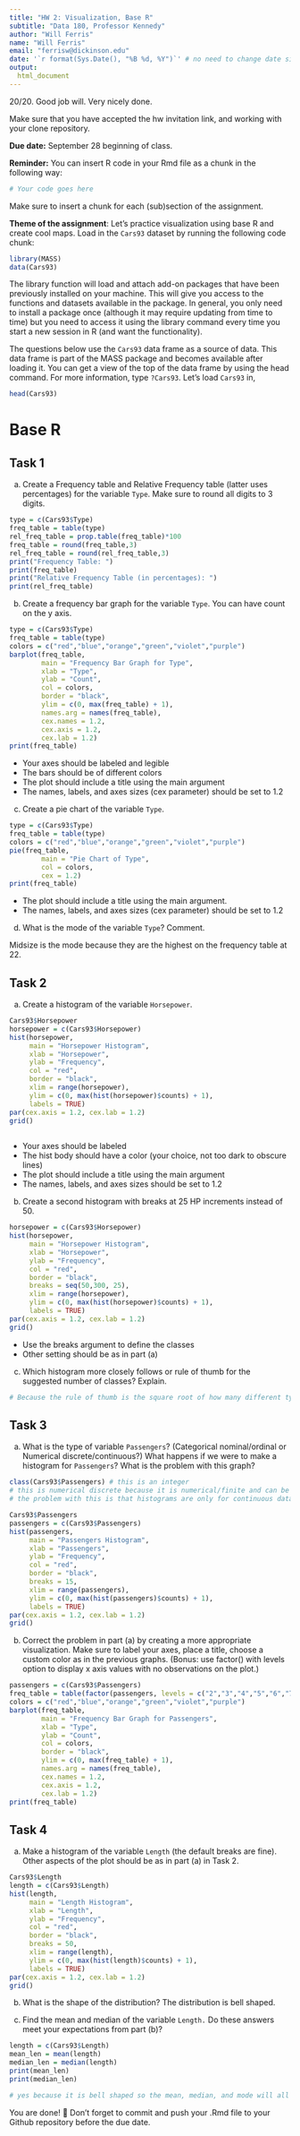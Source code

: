 ```yaml
---
title: "HW 2: Visualization, Base R"
subtitle: "Data 180, Professor Kennedy"
author: "Will Ferris"
name: "Will Ferris"
email: "ferrisw@dickinson.edu"
date: '`r format(Sys.Date(), "%B %d, %Y")`' # no need to change date since this line grabs today's date
output: 
  html_document
---
```

20/20. Good job will. Very nicely done.

Make sure that you have accepted the hw invitation link, and working with your clone repository.

**Due date:** September 28 beginning of class.

**Reminder:** You can insert R code in your Rmd file as a chunk in the following way:
```r
# Your code goes here
```
Make sure to insert a chunk for each (sub)section of the assignment.

**Theme of the assignment**: Let's practice visualization using base R and create cool maps. Load in the `Cars93` dataset by running the following code chunk:

```r
library(MASS)
data(Cars93)
```

The library function will load and attach add-on packages that have been previously installed on your machine. This will give you access to the functions and datasets available in the package. In general, you only need to install a package once (although it may require updating from time to time) but you need to access it using the library command every time you start a new session in R (and want the functionality). 

The questions below use the `Cars93` data frame as a source of data. This data frame is part of the MASS package and becomes available after loading it. You can get a view of the top of the data frame by using the head command. For more information, type `?Cars93`. Let's load `Cars93` in,
```r
head(Cars93)
```

# Base R
## Task 1
a) Create a Frequency table and Relative Frequency table (latter uses percentages) for the variable `Type`. Make sure to round all digits to 3 digits.
```r
type = c(Cars93$Type)
freq_table = table(type)
rel_freq_table = prop.table(freq_table)*100
freq_table = round(freq_table,3)
rel_freq_table = round(rel_freq_table,3)
print("Frequency Table: ")
print(freq_table)
print("Relative Frequency Table (in percentages): ")
print(rel_freq_table)
```
b) Create a frequency bar graph for the variable `Type`. You can have count on the y axis.
```r
type = c(Cars93$Type)
freq_table = table(type)
colors = c("red","blue","orange","green","violet","purple")
barplot(freq_table,
        main = "Frequency Bar Graph for Type",
        xlab = "Type",
        ylab = "Count",
        col = colors,
        border = "black",
        ylim = c(0, max(freq_table) + 1),
        names.arg = names(freq_table),
        cex.names = 1.2,
        cex.axis = 1.2,
        cex.lab = 1.2)
print(freq_table)
```

*	Your axes should be labeled and legible
*	The bars should be of different colors
*	The plot should include a title using the main argument
*	The names, labels, and axes sizes (cex parameter) should be set to 1.2

c) Create a pie chart of the variable `Type`. 
```r
type = c(Cars93$Type)
freq_table = table(type)
colors = c("red","blue","orange","green","violet","purple")
pie(freq_table,
        main = "Pie Chart of Type",
        col = colors,
        cex = 1.2)
print(freq_table)
```

* The plot should include a title using the main argument.
*	The names, labels, and axes sizes (cex parameter) should be set to 1.2

d) What is the mode of the variable `Type`? Comment.

Midsize is the mode because they are the highest on the frequency table at 22.

## Task 2 
a) Create a histogram of the variable `Horsepower`.
```r
Cars93$Horsepower
horsepower = c(Cars93$Horsepower)
hist(horsepower,
     main = "Horsepower Histogram",
     xlab = "Horsepower",
     ylab = "Frequency",
     col = "red",
     border = "black",
     xlim = range(horsepower),
     ylim = c(0, max(hist(horsepower)$counts) + 1),
     labels = TRUE)
par(cex.axis = 1.2, cex.lab = 1.2)
grid()
     
```

*	Your axes should be labeled
*	The hist body should have a color (your choice, not too dark to obscure lines) 
*	The plot should include a title using the main argument
*	The names, labels, and axes sizes should be set to 1.2

b) Create a second histogram with breaks at 25 HP increments instead of 50.
```r
horsepower = c(Cars93$Horsepower)
hist(horsepower,
     main = "Horsepower Histogram",
     xlab = "Horsepower",
     ylab = "Frequency",
     col = "red",
     border = "black",
     breaks = seq(50,300, 25),
     xlim = range(horsepower),
     ylim = c(0, max(hist(horsepower)$counts) + 1),
     labels = TRUE)
par(cex.axis = 1.2, cex.lab = 1.2)
grid()
```

* Use the breaks argument to define the classes
* Other setting should be as in part (a)

c) Which histogram more closely follows or rule of thumb for the suggested number of classes? Explain.
```r
# Because the rule of thumb is the square root of how many different types there are, the rule of thumb would be sqrt(93) or 9.64. Obviously, this is closer to the second histogram as there are 25 in that one.
```


## Task 3 
a) What is the type of variable `Passengers`? (Categorical nominal/ordinal or Numerical discrete/continuous?) What happens if we were to make a histogram for `Passengers`? What is the problem with this graph?
```r
class(Cars93$Passengers) # this is an integer
# this is numerical discrete because it is numerical/finite and can be counted.
# the problem with this is that histograms are only for continuous data. We need to transform this into a barplot.

Cars93$Passengers
passengers = c(Cars93$Passengers)
hist(passengers,
     main = "Passengers Histogram",
     xlab = "Passengers",
     ylab = "Frequency",
     col = "red",
     border = "black",
     breaks = 15,
     xlim = range(passengers),
     ylim = c(0, max(hist(passengers)$counts) + 1),
     labels = TRUE)
par(cex.axis = 1.2, cex.lab = 1.2)
grid()
```

b) Correct the problem in part (a) by creating a more appropriate visualization. Make sure to label your axes, place a title, choose a custom color as in the previous graphs. (Bonus: use factor() with levels option to display x axis values with no observations on the plot.)
```r
passengers = c(Cars93$Passengers)
freq_table = table(factor(passengers, levels = c("2","3","4","5","6","7","8")))
colors = c("red","blue","orange","green","violet","purple")
barplot(freq_table,
        main = "Frequency Bar Graph for Passengers",
        xlab = "Type",
        ylab = "Count",
        col = colors,
        border = "black",
        ylim = c(0, max(freq_table) + 1),
        names.arg = names(freq_table),
        cex.names = 1.2,
        cex.axis = 1.2,
        cex.lab = 1.2)
print(freq_table)
```

## Task 4 
a) Make a histogram of the variable `Length` (the default breaks are fine). Other aspects of the plot should be as in part (a) in Task 2.
```r
Cars93$Length
length = c(Cars93$Length)
hist(length,
     main = "Length Histogram",
     xlab = "Length",
     ylab = "Frequency",
     col = "red",
     border = "black",
     breaks = 50,
     xlim = range(length),
     ylim = c(0, max(hist(length)$counts) + 1),
     labels = TRUE)
par(cex.axis = 1.2, cex.lab = 1.2)
grid()
```

b) What is the shape of the distribution?
The distribution is bell shaped.

c) Find the mean and median of the variable `Length.` Do these answers meet your expectations from part (b)?
```r
length = c(Cars93$Length)
mean_len = mean(length)
median_len = median(length)
print(mean_len)
print(median_len)

# yes because it is bell shaped so the mean, median, and mode will all be similar. (normal distribution)
```

You are done! 🏁 Don't forget to commit and push your .Rmd file to your Github repository before the due date.


